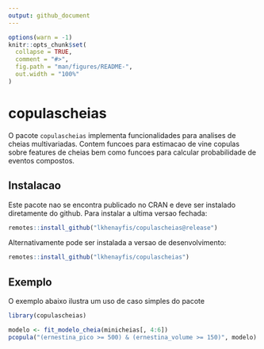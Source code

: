```yaml
---
output: github_document
---
```


<!-- README.md is generated from README.Rmd. Please edit that file -->

```r
options(warn = -1)
knitr::opts_chunk$set(
  collapse = TRUE,
  comment = "#>",
  fig.path = "man/figures/README-",
  out.width = "100%"
)
```

# copulascheias

<!-- badges: start -->
<!-- badges: end -->

O pacote `copulascheias` implementa funcionalidades para analises de cheias multivariadas. Contem
funcoes para estimacao de vine copulas sobre features de cheias bem como funcoes para calcular
probabilidade de eventos compostos.

## Instalacao

Este pacote nao se encontra publicado no CRAN e deve ser instalado diretamente do github. Para
instalar a ultima versao fechada:

``` r
remotes::install_github("lkhenayfis/copulascheias@release")
```

Alternativamente pode ser instalada a versao de desenvolvimento:

```r
remotes::install_github("lkhenayfis/copulascheias")
```

## Exemplo

O exemplo abaixo ilustra um uso de caso simples do pacote

```r
library(copulascheias)

modelo <- fit_modelo_cheia(minicheias[, 4:6])
pcopula("(ernestina_pico >= 500) & (ernestina_volume >= 150)", modelo)
```
